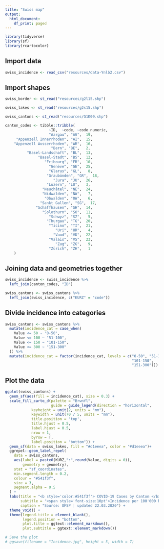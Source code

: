 ```yaml
---
title: "Swiss map"
output:
  html_document:
    df_print: paged
---
```



```r
library(tidyverse)
library(sf)
library(rcartocolor)
```

## Import data
```r
swiss_incidence <- read_csv("resources/data-Ynlb2.csv")
```

## Import shapes
```r

swiss_border <- st_read("resources/g2l15.shp")

swiss_lakes <- st_read("resources/g2s15.shp")

swiss_cantons <- st_read("resources/G1K09.shp")
```


```r

canton_codes <- tibble::tribble(
                    ~ID,  ~code, ~code_numeric,  
                    "Aargau", "AG",  19, 
     "Appenzell Innerrhoden", "AI",  15, 
    "Appenzell Ausserrhoden", "AR",  16, 
                     "Bern", "BE",   2, 
          "Basel-Landschaft", "BL",  13, 
               "Basel-Stadt", "BS",  12, 
                  "Fribourg", "FR",  10,
                    "Genève", "GE",  25,
                    "Glarus", "GL",   8,
                   "Graubünden", "GR",  18,
                      "Jura", "JU",  26,
                   "Luzern", "LU",   3, 
                 "Neuchâtel", "NE",  24, 
                 "Nidwalden", "NW",   7, 
                  "Obwalden", "OW",   6, 
                "Sankt Gallen", "SG",  17, 
              "Schaffhausen", "SH",  14, 
                 "Solothurn", "SO",  11, 
                    "Schwyz", "SZ",   5, 
                   "Thurgau", "TG",  20, 
                    "Ticino", "TI",  21, 
                       "Uri", "UR",   4, 
                      "Vaud", "VD",  22, 
                    "Valais", "VS",  23, 
                       "Zug", "ZG",   9, 
                    "Zürich", "ZH",   1
    )

```

## Joining data and geometries together

```r
swiss_incidence <- swiss_incidence %>% 
  left_join(canton_codes, "ID")
```


```r
swiss_cantons <- swiss_cantons %>% 
  left_join(swiss_incidence, c("KURZ" = "code"))
```

## Divide incidence into categories

```r
swiss_cantons <- swiss_cantons %>% 
  mutate(incidence_cat = case_when(
    Value <= 50 ~ "0-50",
    Value <= 100 ~ "51-100",
    Value <= 150 ~ "101-150",
    Value <= 300 ~ "151-300"
  )) %>% 
  mutate(incidence_cat = factor(incidence_cat, levels = c("0-50", "51-100",
                                                          "101-150",
                                                          "151-300")))
```


## Plot the data

```r
ggplot(swiss_cantons) +
  geom_sf(aes(fill = incidence_cat), size = 0.3) +
  scale_fill_carto_d(palette = "BrwnYl",
                     guide = guide_legend(direction = "horizontal",
            keyheight = unit(2, units = "mm"),
            keywidth = unit(70 / 5, units = "mm"),
            title.position = 'top',
            title.hjust = 0.5,
            label.hjust = 0.5,
            nrow = 1,
            byrow = T,
            label.position = "bottom")) +
  geom_sf(data = swiss_lakes, fill = "#d1eeea", color = "#d1eeea")+
  ggrepel::geom_label_repel(
    data = swiss_cantons,
    aes(label = paste0(KURZ,":",round(Value, digits = 0)), 
        geometry = geometry),
    stat = "sf_coordinates",
    min.segment.length = 0.2,
    colour = "#541f3f",
    size = 3,
    segment.alpha = 0.5
  ) +
  labs(title = "<b style='color:#541f3f'> COVID-19 Cases by Canton </b>",
       subtitle = "<span style='font-size:10pt'>Incidence per 100'000 habitants,by canton </span>",
       caption = "Source: OFSP | updated 22.03.2020") +
  theme_void() +
  theme(legend.title = element_blank(),
        legend.position = "bottom",
        plot.title = ggtext::element_markdown(),
        plot.subtitle = ggtext::element_markdown())
```


```r
# Save the plot
# ggsave(filename = "Incidence.jpg", height = 5, width = 7)
```

